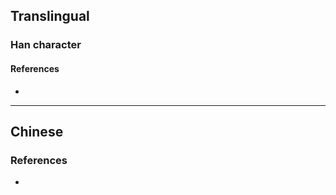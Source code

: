 {{also|處}}
{{character info}}
==Translingual==
{{stroke order|strokes=5}}
{{Han simplified forms|處|処|处}}

===Han character===
{{Han char|rn=34|rad=夂|as=02|sn=5|four=|canj=HEY,XHEY|ids=⿺夂卜,⿺夂人}}

====References====
* {{Han ref|kx=0158.021|hdz=20867.170|uh=5904|ud=22788}}

----

==Chinese==
{{zh-see|處|sv}}

===References===
* {{R:twedu|A03607-007}}